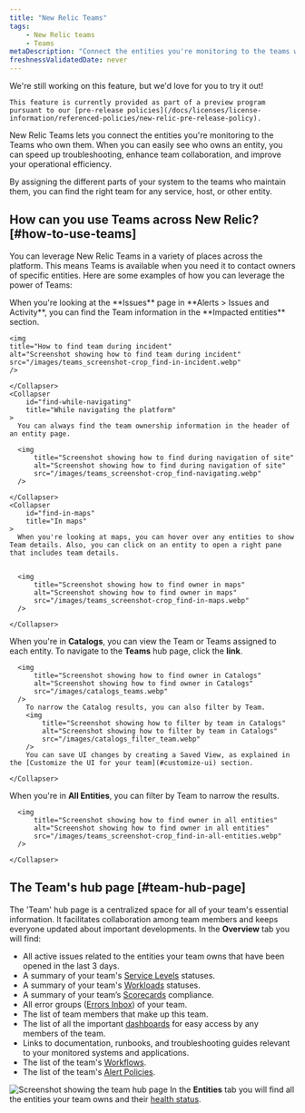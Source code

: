 ```yaml
---
title: "New Relic Teams"
tags:
    - New Relic teams
    - Teams
metaDescription: "Connect the entities you're monitoring to the teams who own them"
freshnessValidatedDate: never
---
```


<Callout title="preview">
    We're still working on this feature, but we'd love for you to try it out!

    This feature is currently provided as part of a preview program pursuant to our [pre-release policies](/docs/licenses/license-information/referenced-policies/new-relic-pre-release-policy).
</Callout>

New Relic Teams lets you connect the entities you're monitoring to the Teams who own them. When you can easily see who owns an entity, you can speed up troubleshooting, enhance team collaboration, and improve your operational efficiency. 

By assigning the different parts of your system to the teams who maintain them, you can find the right team for any service, host, or other entity.

## How can you use Teams across New Relic? [#how-to-use-teams]

You can leverage New Relic Teams in a variety of places across the platform. This means Teams is available when you need it to contact owners of specific entities. Here are some examples of how you can leverage the power of Teams:

<CollapserGroup>
    <Collapser
        id="find-during-incident"
        title="During an incident"
    >
      When you're looking at the **Issues** page in **Alerts > Issues and Activity**, you can find the Team information in the **Impacted entities** section.

    <img
    title="How to find team during incident"
    alt="Screenshot showing how to find team during incident"
    src="/images/teams_screenshot-crop_find-in-incident.webp"
    />

    </Collapser>
    <Collapser
        id="find-while-navigating"
        title="While navigating the platform"
    >
      You can always find the team ownership information in the header of an entity page.

      <img
          title="Screenshot showing how to find during navigation of site"
          alt="Screenshot showing how to find during navigation of site"
          src="/images/teams_screenshot-crop_find-navigating.webp"
      />

    </Collapser>
    <Collapser
        id="find-in-maps"
        title="In maps"
    >
      When you're looking at maps, you can hover over any entities to show Team details. Also, you can click on an entity to open a right pane that includes team details. 


      <img
          title="Screenshot showing how to find owner in maps"
          alt="Screenshot showing how to find owner in maps"
          src="/images/teams_screenshot-crop_find-in-maps.webp"
      />  
    
    </Collapser>
   <Collapser
        id="filter-in-catalogs"
        title="In Catalogs" 
    >
      When you're in **Catalogs**, you can view the Team or Teams assigned to each entity. To navigate to the **Teams** hub page, click the **link**.

      <img
          title="Screenshot showing how to find owner in Catalogs"
          alt="Screenshot showing how to find owner in Catalogs"
          src="/images/catalogs_teams.webp"
      />
        To narrow the Catalog results, you can also filter by Team.
        <img
            title="Screenshot showing how to filter by team in Catalogs"
            alt="Screenshot showing how to filter by team in Catalogs"
            src="/images/catalogs_filter_team.webp"
        />
        You can save UI changes by creating a Saved View, as explained in the [Customize the UI for your team](#customize-ui) section.

    </Collapser>
   <Collapser
        id="filter-in-all-entities"
        title="In All Entities" 
    >
      When you're in **All Entities**, you can filter by Team to narrow the results. 

      <img
          title="Screenshot showing how to find owner in all entities"
          alt="Screenshot showing how to find owner in all entities"
          src="/images/teams_screenshot-crop_find-in-all-entities.webp"
      />

    </Collapser>
</CollapserGroup>


## The Team's hub page [#team-hub-page]

The 'Team' hub page is a centralized space for all of your team's essential information. It facilitates collaboration among team members and keeps everyone updated about important developments.
In the **Overview** tab you will find:
* All active issues related to the entities your team owns that have been opened in the last 3 days. 
* A summary of your team's [Service Levels](/docs/service-level-management/intro-slm/) statuses.
* A summary of your team's [Workloads](/docs/new-relic-solutions/new-relic-one/workloads/workloads-isolate-resolve-incidents-faster/) statuses.
* A summary of your team’s [Scorecards](/docs/service-architecture-intelligence/scorecards/getting-started) compliance. 
* All error groups ([Errors Inbox](/docs/errors-inbox/getting-started/)) of your team. 
* The list of team members that make up this team.
* The list of all the important [dashboards](/docs/query-your-data/explore-query-data/dashboards/introduction-dashboards/) for easy access by any members of the team. 
* Links to documentation, runbooks, and troubleshooting guides relevant to your monitored systems and applications. 
* The list of the team's [Workflows](/docs/alerts/get-notified/incident-workflows/).
* The list of the team's [Alert Policies](/docs/alerts/organize-alerts/create-edit-or-find-alert-policy/).

<img
    title="Screenshot showing the team hub page"
    alt="Screenshot showing the team hub page"
    src="/images/teams_hub.webp"
/>
In the **Entities** tab you will find all the entities your team owns and their [health status](/docs/alerts/create-alert/examples/view-entity-health-status-find-entities-without-alert-conditions/).




